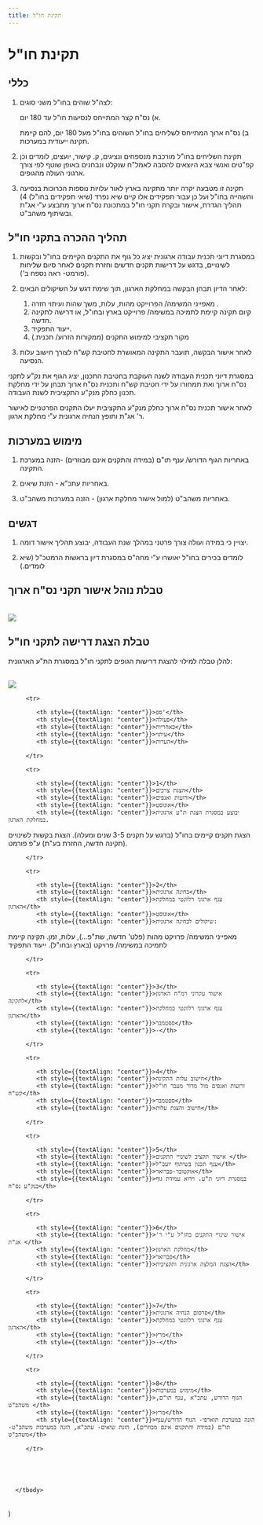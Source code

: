 ```yaml
---
title: תקינת חו"ל
---
```



# תקינת חו"ל

## כללי

1) לצה"ל שוהים בחו"ל משני סוגים:

   א) נס"ח  קצר  המתייחס לנסיעות חו"ל עד 180 יום. 

   ב) נס"ח ארוך  המתייחס לשליחים בחו"ל השוהים בחו"ל מעל 180 יום, להם קיימת תקינה ייעודית במערכות. 

2) תקינת השליחים בחו"ל מורכבת מנספחים ונציגים, ק. קישור, יועצים, לומדים וכן קפ"טים ואנשי צבא היוצאים להסבה לאמל"ח שנקלט ונבחנים באופן שוטף לפי צורך ארגוני העולה מהגופים. 

3) תקינה זו מטבעה יקרה יותר מתקינה בארץ לאור עלויות נוספות הכרוכות בנסיעה והשהייה בחו"ל ועל כן עבור תפקידים אלו קיים שיא נפרד (שיאי תפקידים בחו"ל) 4) תהליך הגדרת, אישור ובקרת תקני חו"ל במתכונת נס"ח ארוך מתבצע ע"י אג"ת ובשיתוף משהב"ט. 

## תהליך ההכרה בתקני חו"ל

1)  במסגרת דיוני תכנית עבודה ארגונית יציג כל גוף את התקנים הקיימים בחו"ל ובקשות לשינויים, בדגש על דרישות תקנים חדשים וחזרת תקנים לאחר סיום שליחות (פורמט- ראה נספח ב'). 

2) לאחר הדיון תבחן הבקשה במחלקת הארגון, תוך שימת דגש על השיקולים הבאים: 

   1.	מאפייני המשימה/ הפרוייקט  מהות, עלות, משך שהות ועיתוי חזרה . 
   2.	קיום תקינה קיימת לתמיכה במשימה/ פרוייקט בארץ ובחו"ל, או דרישה לתקינה חדשה. 
   3.	ייעוד התפקיד. 
   4.	מקור תקציבי למימוש התקנים (ממקורות הזרוע/ תכנית.) 

3)  לאחר אישור הבקשה, תועבר התקינה המאושרת לחטיבת קש"ח לצורך חישוב עלות הנסיעה. 

במסגרת דיוני תכנית העבודה לשנה העוקבת בחטיבת התכנון, יציג הגוף את נק"ע לתקני נס"ח ארוך ואת תמחורו על ידי חטיבת קש"ח ותכנית נס"ח ארוך תבחן על ידי מחלקת תכנון כחלק מנק"ע התקציבית לשנת העבודה. 

לאחר אישור תכנית נס"ח ארוך כחלק מנק"ע התקציבית יעלו התקנים הפרטניים לאישור ר' אג"ת ותופץ הנחיה ארגונית ע"י מחלקת ארגון. 

## מימוש במערכות

1)  באחריות הגוף הדורש/ ענף תו"ם (במידה והתקנים אינם מבוזרים) -הזנה במערכת התקינה. 

2)	  באחריות עתכ"א - הזנת שיאים. 
                                                 
3)	  באחריות משהב"ט (למול אישור מחלקת ארגון) - הזנה במערכות משהב"ט. 

## דגשים

1) יצויין כי במידה ועולה צורך פרטני במהלך שנת העבודה, יבוצע תהליך אישור דומה. 

2) לומדים בכירים בחו"ל יאושרו ע"י מחה"ס במסגרת דיון בראשות הרמטכ"ל (שיא לומדים.) 


## טבלת נוהל אישור תקני נס"ח ארוך

<TekenTable />

<br />

<img src={arrows.src} />


## טבלת הצגת דרישה לתקני חו"ל

להלן טבלה למילוי להצגת דרישות הגופים לתקני חו"ל במסגרת הת"ע הארגונית:

<br />

<img src={abroadtekens.src} />






   <table>
      <tbody>

         <tr>

            <th style={{textAlign: "center"}}>ספ'</th>
            <th style={{textAlign: "center"}}>פעולה</th>
            <th style={{textAlign: "center"}}>באחריות</th>
            <th style={{textAlign: "center"}}>עיתוי</th>
            <th style={{textAlign: "center"}}>הערות</th>

         </tr>
 
         <tr>

            <th style={{textAlign: "center"}}>1</th>
            <th style={{textAlign: "center"}}>הצגת צרכים</th>
            <th style={{textAlign: "center"}}>זרועות ואגפים</th>
            <th style={{textAlign: "center"}}>אוגוסט</th>
            <th style={{textAlign: "center"}}>יבוצע במסגרת הצגת ת"ע ארגונית במחלקת הארגון.
הצגת תקנים קיימים בחו"ל (בדגש על תקנים 3-5
שנים ומעלה).
הצגת בקשות לשינויים (תקינה חדשה, החזרת בע"ת)
ע"פ פורמט.</th>

         </tr>
 
         <tr>

            <th style={{textAlign: "center"}}>2</th>
            <th style={{textAlign: "center"}}>בחינה ארגונית</th>
            <th style={{textAlign: "center"}}>ענף ארגוני רלוונטי במחלקת הארגון</th>
            <th style={{textAlign: "center"}}>אוגוסט</th>
            <th style={{textAlign: "center"}}>שיקולים לבחינה ארגונית:
מאפייני המשימה/ פרויקט מהות (פלט' חדשה,
שת"פ...), עלות, זמן.
תקינה קיימת לתמיכה במשימה/ פרויקט (בארץ
ובחו"ל).
ייעוד התפקיד</th>

         </tr>
 
         <tr>

            <th style={{textAlign: "center"}}>3</th>
            <th style={{textAlign: "center"}}>אישור עקרוני רמ"ח הארגון לתקינה</th>
            <th style={{textAlign: "center"}}>ענף ארגוני רלוונטי במחלקת הארגון</th>
            <th style={{textAlign: "center"}}>ספטמבר</th>
            <th style={{textAlign: "center"}}>-</th>

         </tr>
 
         <tr>

            <th style={{textAlign: "center"}}>4</th>
            <th style={{textAlign: "center"}}>חישוב עלות התקינה</th>
            <th style={{textAlign: "center"}}>זרועות ואגפים מול מדור מעבר חו"ל קש"ח</th>
            <th style={{textAlign: "center"}}>ספטמבר</th>
            <th style={{textAlign: "center"}}>חישוב והצגת עלות</th>

         </tr>
 
         <tr>

            <th style={{textAlign: "center"}}>5</th>
            <th style={{textAlign: "center"}}>אישור תקציב לשינויי התקנים </th>
            <th style={{textAlign: "center"}}>ענף תכנון בשיתוף יועכ"ל</th>
            <th style={{textAlign: "center"}}>אוקטובר-פברואר</th>
            <th style={{textAlign: "center"}}>במסגרת דיוני ת"ע. וידוא עמידת גוף בנק"ע נס"ח</th>

         </tr>
 
         <tr>

            <th style={{textAlign: "center"}}>6</th>
            <th style={{textAlign: "center"}}>אישור שינויי התקנים בחו"ל ע"י ר' אג"ת </th>
            <th style={{textAlign: "center"}}>מחלקת הארגון</th>
            <th style={{textAlign: "center"}}>פברואר</th>
            <th style={{textAlign: "center"}}>הצגת המלצה ארגונית ותקציבית</th>

         </tr>
 
         <tr>

            <th style={{textAlign: "center"}}>7</th>
            <th style={{textAlign: "center"}}>פרסום הנחיה ארגונית</th>
            <th style={{textAlign: "center"}}>ענף ארגוני רלוונטי במחלקת הארגון</th>
            <th style={{textAlign: "center"}}>מרץ</th>
            <th style={{textAlign: "center"}}>-</th>

         </tr>

         <tr>

            <th style={{textAlign: "center"}}>8</th>
            <th style={{textAlign: "center"}}>מימוש במערכות</th>
            <th style={{textAlign: "center"}}>הגוף הדורש, עתכ"א ,ענף תו"ם, משהב"ט </th>
            <th style={{textAlign: "center"}}>מרץ</th>
            <th style={{textAlign: "center"}}>הזנה במערכת תוארפי- הגוף הדורש/ענף תו"ם (במידה והתקנים אינם מבוזרים), הזנת שיאים- עתכ"א, הזנה במערכות משהב"ט- משהב"ט</th>

         </tr>
 

 
         

      </tbody>
   </table>
)

